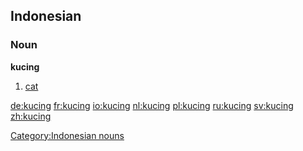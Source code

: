 ==Indonesian==
===Noun===
'''kucing'''
# [[cat]]

[[Category:Indonesian nouns]]

[[de:kucing]]
[[fr:kucing]]
[[io:kucing]]
[[nl:kucing]]
[[pl:kucing]]
[[ru:kucing]]
[[sv:kucing]]
[[zh:kucing]]